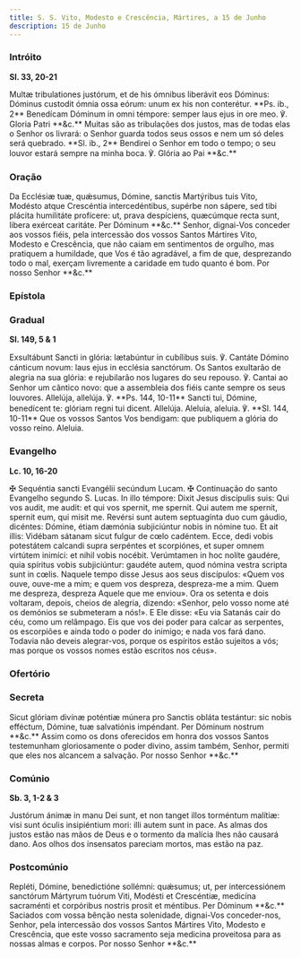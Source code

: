 ```yaml
---
title: S. S. Vito, Modesto e Crescência, Mártires, a 15 de Junho
description: 15 de Junho
---
```


### Intróito

**Sl. 33, 20-21**

<div class="side-by-side not-content">
  <span>
    Multæ tribulationes justórum, et de his ómnibus liberávit eos Dóminus:
    Dóminus custodit ómnia ossa eórum: unum ex his non conterétur. **Ps. ib.,
    2** Benedícam Dóminum in omni témpore: semper laus ejus in ore meo. ℣.
    Gloria Patri **&c.**
  </span>
  <span>
    Muitas são as tribulações dos justos, mas de todas elas o Senhor os livrará:
    o Senhor guarda todos seus ossos e nem um só deles será quebrado. **Sl. ib.,
    2** Bendirei o Senhor em todo o tempo; o seu louvor estará sempre na minha
    boca. ℣. Glória ao Pai **&c.**
  </span>
</div>

### Oração

<div class="side-by-side not-content">
  <span>
    Da Ecclésiæ tuæ, quǽsumus, Dómine, sanctis Martýribus tuis Vito, Modésto
    atque Crescéntia intercedéntibus, supérbe non sápere, sed tibi plácita
    humilitáte profícere: ut, prava despíciens, quæcúmque recta sunt, libera
    exérceat caritáte. Per Dóminum **&c.**
  </span>
  <span>
    Senhor, dignai-Vos conceder aos vossos fiéis, pela intercessão dos vossos
    Santos Mártires Vito, Modesto e Crescência, que não caiam em sentimentos de
    orgulho, mas pratiquem a humildade, que Vos é tão agradável, a fim de que,
    desprezando todo o mal, exerçam livremente a caridade em tudo quanto é bom.
    Por nosso Senhor **&c.**
  </span>
</div>

### Epístola


<LinkCard
  href="/missal/comum/6muitosmartires1#epístola"
  title="Muitos Mártires - Missa Intret in"
/>

### Gradual

**Sl. 149, 5 & 1**

<div class="side-by-side not-content">
  <span>
    Exsultábunt Sancti in glória: lætabúntur in cubílibus suis. ℣. Cantáte
    Dómino cánticum novum: laus ejus in ecclésia sanctórum.
  </span>
  <span>
    Os Santos exultarão de alegria na sua glória: e rejubilarão nos lugares do
    seu repouso. ℣. Cantai ao Senhor um cântico novo: que a assembleia dos fiéis
    cante sempre os seus louvores.
  </span>
  <span>
    Allelúja, allelúja. ℣. **Ps. 144, 10-11** Sancti tui, Dómine, benedícent te:
    glóriam regni tui dicent. Allelúja.
  </span>
  <span>
    Aleluia, aleluia. ℣. **Sl. 144, 10-11** Que os vossos Santos Vos bendigam:
    que publiquem a glória do vosso reino. Aleluia.
  </span>
</div>

### Evangelho

**Lc. 10, 16-20**

<div class="side-by-side not-content">
  <span>
    <span class="text-red-500">✠</span> Sequéntia sancti Evangélii secúndum
    Lucam.
  </span>
  <span>
    <span class="text-red-500">✠</span> Continuação do santo Evangelho segundo
    S. Lucas.
  </span>
  <span>
    In illo témpore: Dixit Jesus discípulis suis: Qui vos audit, me audit: et
    qui vos spernit, me spernit. Qui autem me spernit, spernit eum, qui misit
    me. Revérsi sunt autem septuagínta duo cum gáudio, dicéntes: Dómine, étiam
    dæmónia subjiciúntur nobis in nómine tuo. Et ait illis: Vidébam sátanam
    sicut fulgur de cœlo cadéntem. Ecce, dedi vobis potestátem calcandi supra
    serpéntes et scorpiónes, et super omnem virtútem inimíci: et nihil vobis
    nocébit. Verúmtamen in hoc nolíte gaudére, quia spíritus vobis subjiciúntur:
    gaudéte autem, quod nómina vestra scripta sunt in cœlis.
  </span>
  <span>
    Naquele tempo disse Jesus aos seus discípulos: «Quem vos ouve, ouve-me a
    mim; e quem vos despreza, despreza-me a mim. Quem me despreza, despreza
    Aquele que me enviou». Ora os setenta e dois voltaram, depois, cheios de
    alegria, dizendo: «Senhor, pelo vosso nome até os demónios se submeteram a
    nós!». E Ele disse: «Eu via Satanás cair do céu, como um relâmpago. Eis que
    vos dei poder para calcar as serpentes, os escorpiões e ainda todo o poder
    do inimigo; e nada vos fará dano. Todavia não deveis alegrar-vos, porque os
    espíritos estão sujeitos a vós; mas porque os vossos nomes estão escritos
    nos céus».
  </span>
</div>

### Ofertório

<LinkCard
  href="/missal/comum/6muitosmartires1#ofertório"
  title="Muitos Mártires - Missa Intret in"
/>

### Secreta

<div class="side-by-side not-content">
  <span>
    Sicut glóriam divínæ poténtiæ múnera pro Sanctis obláta testántur: sic nobis
    efféctum, Dómine, tuæ salvatiónis impéndant. Per Dóminum nostrum **&c.**
  </span>
  <span>
    Assim como os dons oferecidos em honra dos vossos Santos testemunham
    gloriosamente o poder divino, assim também, Senhor, permiti que eles nos
    alcancem a salvação. Por nosso Senhor **&c.**
  </span>
</div>

### Comúnio

**Sb. 3, 1-2 & 3**

<div class="side-by-side not-content">
  <span>
    Justórum ánimæ in manu Dei sunt, et non tanget illos torméntum malítiæ: visi
    sunt óculis insipiéntium mori: illi autem sunt in pace.
  </span>
  <span>
    As almas dos justos estão nas mãos de Deus e o tormento da malícia lhes não
    causará dano. Aos olhos dos insensatos pareciam mortos, mas estão na paz.
  </span>
</div>

### Postcomúnio

<div class="side-by-side not-content">
  <span>
    Repléti, Dómine, benedictióne sollémni: quǽsumus; ut, per intercessiónem
    sanctórum Mártyrum tuórum Viti, Modésti et Crescéntiæ, medicína sacraménti
    et corpóribus nostris prosit et méntibus. Per Dóminum **&c.**
  </span>
  <span>
    Saciados com vossa bênção nesta solenidade, dignai-Vos conceder-nos, Senhor,
    pela intercessão dos vossos Santos Mártires Vito, Modesto e Crescência, que
    este vosso sacramento seja medicina proveitosa para as nossas almas e
    corpos. Por nosso Senhor **&c.**
  </span>
</div>
